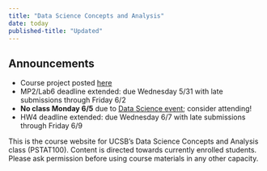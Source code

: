 ```yaml
---
title: "Data Science Concepts and Analysis"
date: today
published-title: "Updated"
---
```


::: {.callout-note}
## Announcements
* Course project posted [here](content.qmd#week-9)
* MP2/Lab6 deadline extended: due Wednesday 5/31 with late submissions through Friday 6/2
* **No class Monday 6/5** due to [Data Science event](https://pstat197.github.io/); consider attending!
* HW4 deadline extended: due Wednesday 6/7 with late submissions through Friday 6/9
:::

This is the course website for UCSB's Data Science Concepts and Analysis class (PSTAT100). Content is directed towards currently enrolled students. Please ask permission before using course materials in any other capacity.